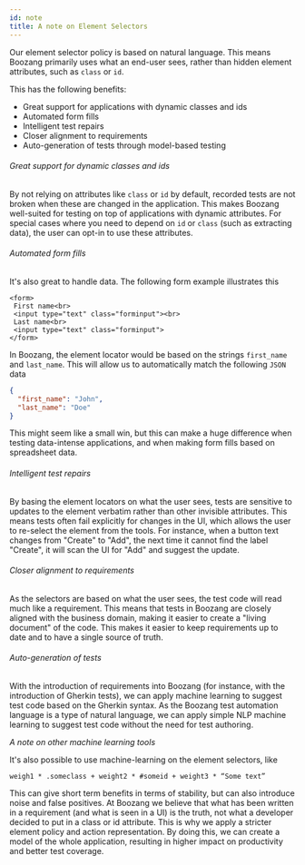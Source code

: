 ```yaml
---
id: note
title: A note on Element Selectors
---
```



Our element selector policy is based on natural language. This means Boozang primarily uses what an end-user sees, rather than hidden element attributes, such as `class` or `id`.  

This has the following benefits: 

- Great support for applications with dynamic classes and ids 
- Automated form fills 
- Intelligent test repairs 
- Closer alignment to requirements
- Auto-generation of tests through model-based testing

###### Great support for dynamic classes and ids

By not relying on attributes like `class` or `id` by default, recorded tests are not broken when these are changed in the application. This makes Boozang well-suited for testing on top of applications with dynamic attributes. For special cases where you need to depend on `id` or `class` (such as extracting data), the user can opt-in to use these attributes.

 ###### Automated form fills

It's also great to handle data. The following form example illustrates this

```
<form>
 First name<br>
 <input type="text" class="forminput"><br>
 Last name<br>
 <input type="text" class="forminput">
</form>
```

In Boozang, the element locator would be based on the strings `first_name` and `last_name`. This will allow us to automatically match the following `JSON` data

```json
{
  "first_name": "John",
  "last_name": "Doe"
}
```

This might seem like a small win, but this can make a huge difference when testing data-intense applications, and when making form fills based on spreadsheet data. 

###### Intelligent test repairs

By basing the element locators on what the user sees, tests are sensitive to updates to the element verbatim rather than other invisible attributes. This means tests often fail explicitly for changes in the UI, which allows the user to re-select the element from the tools. For instance, when a button text changes from "Create" to "Add", the next time it cannot find the label "Create", it will scan the UI for "Add" and suggest the update. 

###### Closer alignment to requirements

As the selectors are based on what the user sees, the test code will read much like a requirement. This means that tests in Boozang are closely aligned with the business domain, making it easier to create a "living document" of the code. This makes it easier to keep requirements up to date and to have a single source of truth.

###### Auto-generation of tests

With the introduction of requirements into Boozang (for instance, with the introduction of Gherkin tests), we can apply machine learning to suggest test code based on the Gherkin syntax. As the Boozang test automation language is a type of natural language, we can apply simple NLP machine learning to suggest test code without the need for test authoring. 

*A note on other machine learning tools*

It's also possible to use machine-learning on the element selectors, like

```weigh1 * .someclass + weight2 * #someid + weight3 * “Some text”```

This can give short term benefits in terms of stability, but can also introduce noise and false positives. At Boozang we believe that what has been written in a requirement (and what is seen in a UI) is the truth, not what a developer decided to put in a class or id attribute. This is why we apply a stricter element policy and action representation. By doing this, we can create a model of the whole application, resulting in higher impact on productivity and better test coverage. 
